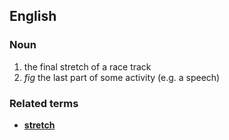 ==English==
===Noun===
# the final stretch of a race track
# ''fig'' the last part of some activity (e.g. a speech)

===Related terms===
*'''[[stretch]]'''
